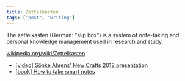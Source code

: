 ```yaml
---
title: Zettelkasten
tags: ["post", "writing"]
---
```


The zettelkasten (German: "slip box") is a system of note-taking and personal
knowledge management used in research and study.
 
[wikipedia.org/wiki/Zettelkasten](https://en.wikipedia.org/wiki/Zettelkasten)

- [[video] Sönke Ahrens' New Crafts 2018 presentation](https://www.youtube.com/watch?v=nPOI4f7yCag)
- [[book] How to take smart notes](https://www.bol.com/nl/nl/p/how-to-take-smart-notes/9200000076179787/?bltgh=iVvjf5YI3L6qqdDIO-5Krg.2_9.11.ProductTitle)
